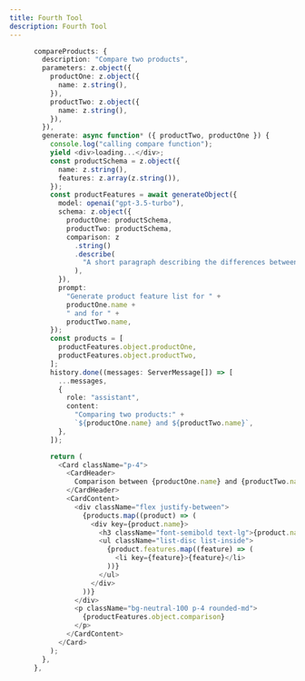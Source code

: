 ```yaml
---
title: Fourth Tool
description: Fourth Tool
---
```


```typescript
      compareProducts: {
        description: "Compare two products",
        parameters: z.object({
          productOne: z.object({
            name: z.string(),
          }),
          productTwo: z.object({
            name: z.string(),
          }),
        }),
        generate: async function* ({ productTwo, productOne }) {
          console.log("calling compare function");
          yield <div>loading...</div>;
          const productSchema = z.object({
            name: z.string(),
            features: z.array(z.string()),
          });
          const productFeatures = await generateObject({
            model: openai("gpt-3.5-turbo"),
            schema: z.object({
              productOne: productSchema,
              productTwo: productSchema,
              comparison: z
                .string()
                .describe(
                  "A short paragraph describing the differences between the two products and why you would pick one versus the other.",
                ),
            }),
            prompt:
              "Generate product feature list for " +
              productOne.name +
              " and for " +
              productTwo.name,
          });
          const products = [
            productFeatures.object.productOne,
            productFeatures.object.productTwo,
          ];
          history.done((messages: ServerMessage[]) => [
            ...messages,
            {
              role: "assistant",
              content:
                "Comparing two products:" +
                `${productOne.name} and ${productTwo.name}`,
            },
          ]);

          return (
            <Card className="p-4">
              <CardHeader>
                Comparison between {productOne.name} and {productTwo.name}
              </CardHeader>
              <CardContent>
                <div className="flex justify-between">
                  {products.map((product) => (
                    <div key={product.name}>
                      <h3 className="font-semibold text-lg">{product.name}</h3>
                      <ul className="list-disc list-inside">
                        {product.features.map((feature) => (
                          <li key={feature}>{feature}</li>
                        ))}
                      </ul>
                    </div>
                  ))}
                </div>
                <p className="bg-neutral-100 p-4 rounded-md">
                  {productFeatures.object.comparison}
                </p>
              </CardContent>
            </Card>
          );
        },
      },
```
